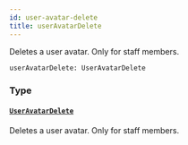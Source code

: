 ```yaml
---
id: user-avatar-delete
title: userAvatarDelete
---
```


Deletes a user avatar. Only for staff members.

```graphql
userAvatarDelete: UserAvatarDelete

```

### Type

#### [`UserAvatarDelete`](/docs/developer/api-reference/objects/user-avatar-delete)

Deletes a user avatar. Only for staff members.
